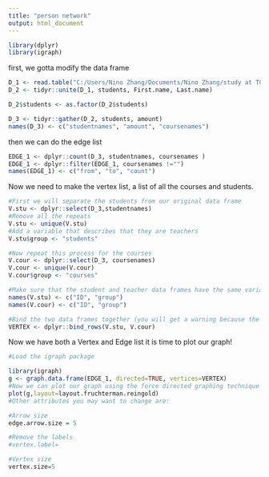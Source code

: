 ---
title: "person network"
output: html_document
---
```{r}
library(dplyr)
library(igraph)
```
first, we gotta modify the data frame
```{r}
D_1 <- read.table("C:/Users/Nino Zhang/Documents/Nino Zhang/study at TC/fall 2016/EDM/assignment2/hudk4050-classes.csv", sep =",", header=TRUE)
D_2 <- tidyr::unite(D_1, students, First.name, Last.name)
```

```{r}
D_2$students <- as.factor(D_2$students)
```

```{r}
D_3 <- tidyr::gather(D_2, students, amount)
names(D_3) <- c("studentnames", "amount", "coursenames")
```

then we can do the edge list

```{r}
EDGE_1 <- dplyr::count(D_3, studentnames, coursenames )
EDGE_1 <- dplyr::filter(EDGE_1, coursenames !="")
names(EDGE_1) <- c("from", "to", "count")
```

Now we need to make the vertex list, a list of all the courses and students.

```{r}

#First we will separate the students from our original data frame
V.stu <- dplyr::select(D_3,studentnames)
#Remove all the repeats
V.stu <- unique(V.stu)
#Add a variable that describes that they are teachers
V.stu$group <- "students"

#Now repeat this process for the courses
V.cour <- dplyr::select(D_3, coursenames)
V.cour <- unique(V.cour)
V.cour$group <- "courses"

#Make sure that the student and teacher data frames have the same variables names
names(V.stu) <- c("ID", "group")
names(V.cour) <- c("ID", "group")

#Bind the two data frames together (you will get a warning because the teacher data frame has 5 types of id (A,B,C,D,E) and the student has 25 (1-30), this isn't a problem)
VERTEX <- dplyr::bind_rows(V.stu, V.cour)

```

Now we have both a Vertex and Edge list it is time to plot our graph!

```{r}
#Load the igraph package

library(igraph)
g <- graph.data.frame(EDGE_1, directed=TRUE, vertices=VERTEX)
#Now we can plot our graph using the force directed graphing technique
plot(g,layout=layout.fruchterman.reingold)
#Other attributes you may want to change are:

#Arrow size
edge.arrow.size = 5

#Remove the labels
#vertex.label=

#Vertex size
vertex.size=5
```
